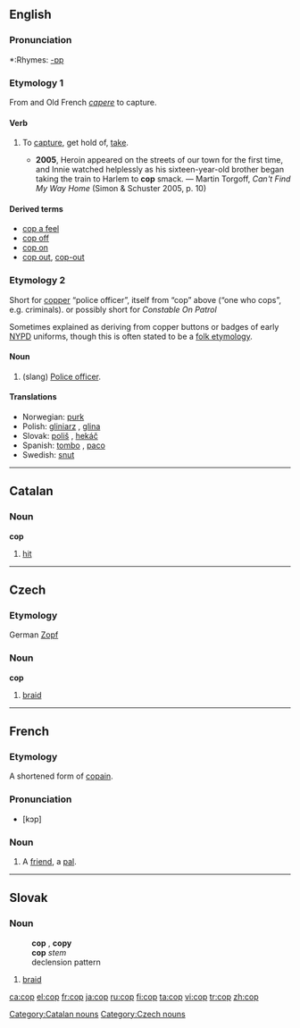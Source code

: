 {{see|çöp}}
==English==

===Pronunciation===
*:Rhymes: [[Rhymes:English:-ɒp|-ɒp]]

===Etymology 1===
From {{L.}} and Old French  ''[[capere]]'' to capture. 

====Verb====
{{en-verb|cop|p|ing}}

# {{colloquial}} To [[capture]], get hold of, [[take]].
#*'''2005''', Heroin appeared on the streets of our town for the first time, and Innie watched helplessly as his sixteen-year-old brother began taking the train to Harlem to '''cop''' smack. — Martin Torgoff, ''Can't Find My Way Home'' (Simon & Schuster 2005, p. 10)

====Derived terms====
*[[cop a feel]]
*[[cop off]]
*[[cop on]]
*[[cop out]], [[cop-out]]

===Etymology 2===
Short for [[copper]] “police officer”, itself from “cop” above (“one who cops”, e.g. criminals).  or possibly short for ''Constable On Patrol''

Sometimes explained as deriving from copper buttons or badges of early [[NYPD]] uniforms, though this is often stated to be a [[folk etymology]].

====Noun====
{{en-noun}}

# (slang) [[police officer|Police officer]].

====Translations====
*Norwegian: [[purk]] {{m}}
*Polish: [[gliniarz]] {{m}}, [[glina]] {{m}}
*Slovak: [[poliš]] {{m}}, [[hekáč]] {{m}}
*Spanish: [[tombo]] {{m}}, [[paco]] {{m}}
*Swedish: [[snut]]

----

==Catalan==
===Noun===
'''cop'''

# [[hit]]

[[Category:Catalan nouns]]

----

==Czech==
===Etymology===
German [[Zopf]]
===Noun===
'''cop'''

#[[braid]]

[[Category:Czech nouns]]

----

==French==
===Etymology===
A shortened form of [[copain]].
===Pronunciation===
*[kɔp]
===Noun===
{{fr-noun-reg|m}}
#{{colloquial}} A [[friend]], a [[pal]].

----

==Slovak==
===Noun===
:'''cop''' {{m}}, '''copy''' {{p}}
:'''cop''' ''stem''
:declension pattern {{dub}}
# [[braid]]

[[ca:cop]]
[[el:cop]]
[[fr:cop]]
[[ja:cop]]
[[ru:cop]]
[[fi:cop]]
[[ta:cop]]
[[vi:cop]]
[[tr:cop]]
[[zh:cop]]
